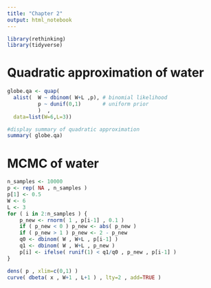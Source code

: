 ```yaml
---
title: "Chapter 2"
output: html_notebook
---
```


```r
library(rethinking)
library(tidyverse)

```

# Quadratic approximation of water

```r
globe.qa <- quap(  
  alist(  W ~ dbinom( W+L ,p), # binomial likelihood  
          p ~ dunif(0,1)       # uniform prior  
          )  ,  
  data=list(W=6,L=3))  

#display summary of quadratic approximation  
summary( globe.qa) 

```

# MCMC of water

```r
n_samples <- 10000
p <- rep( NA , n_samples )
p[1] <- 0.5
W <- 6
L <- 3
for ( i in 2:n_samples ) {
    p_new <- rnorm( 1 , p[i-1] , 0.1 )
    if ( p_new < 0 ) p_new <- abs( p_new )
    if ( p_new > 1 ) p_new <- 2 - p_new
    q0 <- dbinom( W , W+L , p[i-1] )
    q1 <- dbinom( W , W+L , p_new )
    p[i] <- ifelse( runif(1) < q1/q0 , p_new , p[i-1] )
}

dens( p , xlim=c(0,1) )
curve( dbeta( x , W+1 , L+1 ) , lty=2 , add=TRUE )

```

